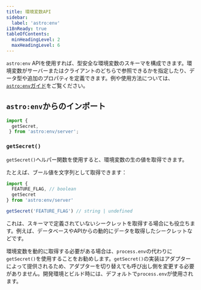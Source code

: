 ```yaml
---
title: 環境変数API
sidebar:
  label: 'astro:env'
i18nReady: true
tableOfContents:
  minHeadingLevel: 2
  maxHeadingLevel: 6
---
```


<p><Since v="5.0.0" /></p>

`astro:env` APIを使用すれば、型安全な環境変数のスキーマを構成できます。環境変数がサーバーまたはクライアントのどちらで参照できるかを指定したり、データ型や追加のプロパティを定義できます。例や使用方法については、[`astro:env`ガイド](/ja/guides/environment-variables/#型安全な環境変数)をご覧ください。

## `astro:env`からのインポート

```js
import { 
  getSecret,
 } from 'astro:env/server';
```

### `getSecret()`

<p>
<Since v="5.0.0" />
</p>

`getSecret()`ヘルパー関数を使用すると、環境変数の生の値を取得できます。

たとえば、ブール値を文字列として取得できます：

```js
import {
  FEATURE_FLAG, // boolean
  getSecret
} from 'astro:env/server'

getSecret('FEATURE_FLAG') // string | undefined
```

これは、スキーマで定義されていないシークレットを取得する場合にも役立ちます。例えば、データベースやAPIからの動的にデータを取得したシークレットなどです。

環境変数を動的に取得する必要がある場合は、`process.env`の代わりに`getSecret()`を使用することをお勧めします。`getSecret()`の実装はアダプターによって提供されるため、アダプターを切り替えても呼び出し側を変更する必要がありません。開発環境とビルド時には、デフォルトで`process.env`が使用されます。
